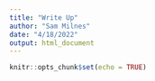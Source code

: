 ```yaml
---
title: "Write Up"
author: "Sam Milnes"
date: "4/18/2022"
output: html_document
---
```


```r
knitr::opts_chunk$set(echo = TRUE)
```


